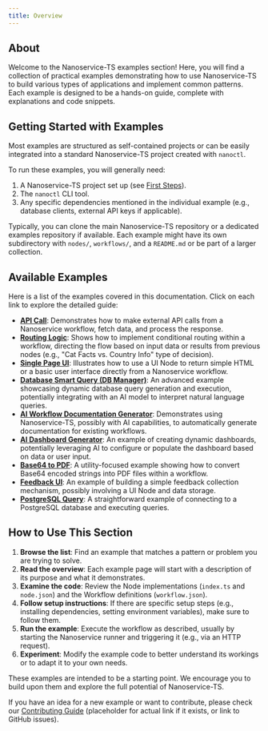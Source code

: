 ```yaml
---
title: Overview
---
```


## About

Welcome to the Nanoservice-TS examples section! Here, you will find a collection of practical examples demonstrating how to use Nanoservice-TS to build various types of applications and implement common patterns. Each example is designed to be a hands-on guide, complete with explanations and code snippets.

## Getting Started with Examples

Most examples are structured as self-contained projects or can be easily integrated into a standard Nanoservice-TS project created with `nanoctl`.

To run these examples, you will generally need:

1.  A Nanoservice-TS project set up (see [First Steps](../introduction/first-steps.mdx)).
2.  The `nanoctl` CLI tool.
3.  Any specific dependencies mentioned in the individual example (e.g., database clients, external API keys if applicable).

Typically, you can clone the main Nanoservice-TS repository or a dedicated examples repository if available. Each example might have its own subdirectory with `nodes/`, `workflows/`, and a `README.md` or be part of a larger collection.

## Available Examples

Here is a list of the examples covered in this documentation. Click on each link to explore the detailed guide:

*   **[API Call](./api-call.mdx)**: Demonstrates how to make external API calls from a Nanoservice workflow, fetch data, and process the response.
*   **[Routing Logic](./routing.mdx)**: Shows how to implement conditional routing within a workflow, directing the flow based on input data or results from previous nodes (e.g., "Cat Facts vs. Country Info" type of decision).
*   **[Single Page UI](./single-page-ui.mdx)**: Illustrates how to use a UI Node to return simple HTML or a basic user interface directly from a Nanoservice workflow.
*   **[Database Smart Query (DB Manager)](./db-manager.mdx)**: An advanced example showcasing dynamic database query generation and execution, potentially integrating with an AI model to interpret natural language queries.
*   **[AI Workflow Documentation Generator](./workflow-docs.mdx)**: Demonstrates using Nanoservice-TS, possibly with AI capabilities, to automatically generate documentation for existing workflows.
*   **[AI Dashboard Generator](./dashboard-generator.mdx)**: An example of creating dynamic dashboards, potentially leveraging AI to configure or populate the dashboard based on data or user input.
*   **[Base64 to PDF](./base64-pdf.mdx)**: A utility-focused example showing how to convert Base64 encoded strings into PDF files within a workflow.
*   **[Feedback UI](./feedback-ui.mdx)**: An example of building a simple feedback collection mechanism, possibly involving a UI Node and data storage.
*   **[PostgreSQL Query](./postgres-query.mdx)**: A straightforward example of connecting to a PostgreSQL database and executing queries.

## How to Use This Section

1.  **Browse the list**: Find an example that matches a pattern or problem you are trying to solve.
2.  **Read the overview**: Each example page will start with a description of its purpose and what it demonstrates.
3.  **Examine the code**: Review the Node implementations (`index.ts` and `node.json`) and the Workflow definitions (`workflow.json`).
4.  **Follow setup instructions**: If there are specific setup steps (e.g., installing dependencies, setting environment variables), make sure to follow them.
5.  **Run the example**: Execute the workflow as described, usually by starting the Nanoservice runner and triggering it (e.g., via an HTTP request).
6.  **Experiment**: Modify the example code to better understand its workings or to adapt it to your own needs.

These examples are intended to be a starting point. We encourage you to build upon them and explore the full potential of Nanoservice-TS.

If you have an idea for a new example or want to contribute, please check our [Contributing Guide](../community/contributing.mdx) (placeholder for actual link if it exists, or link to GitHub issues).
